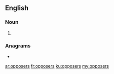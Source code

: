 ==English==

===Noun===
{{head|en|noun plural form}}

# {{plural of|opposer|lang=en}}

===Anagrams===
* {{l|en|proposes}}

[[ar:opposers]]
[[fr:opposers]]
[[ku:opposers]]
[[my:opposers]]